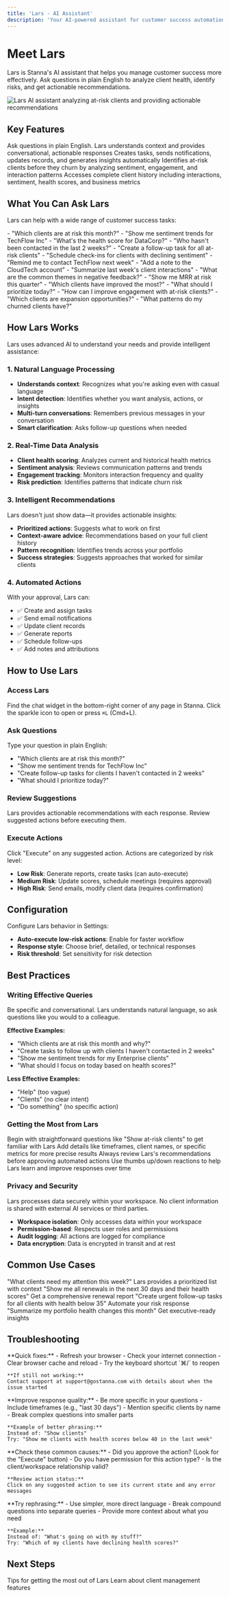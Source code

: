 ```yaml
---
title: 'Lars - AI Assistant'
description: 'Your AI-powered assistant for customer success automation'
---
```


# Meet Lars

Lars is Stanna's AI assistant that helps you manage customer success more effectively. Ask questions in plain English to analyze client health, identify risks, and get actionable recommendations.

<Frame>
  <img src="/images/lars-ai-widget.svg" alt="Lars AI assistant analyzing at-risk clients and providing actionable recommendations" />
</Frame>

## Key Features

<CardGroup cols={2}>
  <Card title="Natural Language Interface" icon="messages">
    Ask questions in plain English. Lars understands context and provides conversational, actionable responses
  </Card>
  <Card title="Intelligent Actions" icon="bolt">
    Creates tasks, sends notifications, updates records, and generates insights automatically
  </Card>
  <Card title="Proactive Risk Detection" icon="triangle-exclamation">
    Identifies at-risk clients before they churn by analyzing sentiment, engagement, and interaction patterns
  </Card>
  <Card title="Full Context Awareness" icon="brain">
    Accesses complete client history including interactions, sentiment, health scores, and business metrics
  </Card>
</CardGroup>

## What You Can Ask Lars

Lars can help with a wide range of customer success tasks:

<AccordionGroup>
  <Accordion title="Client Analysis" icon="magnifying-glass-chart">
    - "Which clients are at risk this month?"
    - "Show me sentiment trends for TechFlow Inc"
    - "What's the health score for DataCorp?"
    - "Who hasn't been contacted in the last 2 weeks?"
  </Accordion>

  <Accordion title="Task Automation" icon="list-check">
    - "Create a follow-up task for all at-risk clients"
    - "Schedule check-ins for clients with declining sentiment"
    - "Remind me to contact TechFlow next week"
    - "Add a note to the CloudTech account"
  </Accordion>

  <Accordion title="Insights & Reports" icon="chart-line">
    - "Summarize last week's client interactions"
    - "What are the common themes in negative feedback?"
    - "Show me MRR at risk this quarter"
    - "Which clients have improved the most?"
  </Accordion>

  <Accordion title="Strategic Recommendations" icon="lightbulb">
    - "What should I prioritize today?"
    - "How can I improve engagement with at-risk clients?"
    - "Which clients are expansion opportunities?"
    - "What patterns do my churned clients have?"
  </Accordion>
</AccordionGroup>

## How Lars Works

Lars uses advanced AI to understand your needs and provide intelligent assistance:

### 1. Natural Language Processing
- **Understands context**: Recognizes what you're asking even with casual language
- **Intent detection**: Identifies whether you want analysis, actions, or insights
- **Multi-turn conversations**: Remembers previous messages in your conversation
- **Smart clarification**: Asks follow-up questions when needed

### 2. Real-Time Data Analysis
- **Client health scoring**: Analyzes current and historical health metrics
- **Sentiment analysis**: Reviews communication patterns and trends
- **Engagement tracking**: Monitors interaction frequency and quality
- **Risk prediction**: Identifies patterns that indicate churn risk

### 3. Intelligent Recommendations
Lars doesn't just show data—it provides actionable insights:
- **Prioritized actions**: Suggests what to work on first
- **Context-aware advice**: Recommendations based on your full client history
- **Pattern recognition**: Identifies trends across your portfolio
- **Success strategies**: Suggests approaches that worked for similar clients

### 4. Automated Actions
With your approval, Lars can:
- ✅ Create and assign tasks
- ✅ Send email notifications
- ✅ Update client records
- ✅ Generate reports
- ✅ Schedule follow-ups
- ✅ Add notes and attributions

## How to Use Lars

### Access Lars
Find the chat widget in the bottom-right corner of any page in Stanna. Click the sparkle icon to open or press `⌘L` (Cmd+L).

### Ask Questions
Type your question in plain English:
- "Which clients are at risk this month?"
- "Show me sentiment trends for TechFlow Inc"
- "Create follow-up tasks for clients I haven't contacted in 2 weeks"
- "What should I prioritize today?"

### Review Suggestions
Lars provides actionable recommendations with each response. Review suggested actions before executing them.

### Execute Actions
Click "Execute" on any suggested action. Actions are categorized by risk level:
- **Low Risk**: Generate reports, create tasks (can auto-execute)
- **Medium Risk**: Update scores, schedule meetings (requires approval)
- **High Risk**: Send emails, modify client data (requires confirmation)

## Configuration

Configure Lars behavior in Settings:
- **Auto-execute low-risk actions**: Enable for faster workflow
- **Response style**: Choose brief, detailed, or technical responses
- **Risk threshold**: Set sensitivity for risk detection

## Best Practices

### Writing Effective Queries

<Tip>
Be specific and conversational. Lars understands natural language, so ask questions like you would to a colleague.
</Tip>

**Effective Examples:**
- "Which clients are at risk this month and why?"
- "Create tasks to follow up with clients I haven't contacted in 2 weeks"
- "Show me sentiment trends for my Enterprise clients"
- "What should I focus on today based on health scores?"

**Less Effective Examples:**
- "Help" (too vague)
- "Clients" (no clear intent)
- "Do something" (no specific action)

### Getting the Most from Lars

<Steps>
  <Step title="Start with Simple Queries">
    Begin with straightforward questions like "Show at-risk clients" to get familiar with Lars
  </Step>

  <Step title="Provide Context">
    Add details like timeframes, client names, or specific metrics for more precise results
  </Step>

  <Step title="Review Suggestions">
    Always review Lars's recommendations before approving automated actions
  </Step>

  <Step title="Give Feedback">
    Use thumbs up/down reactions to help Lars learn and improve responses over time
  </Step>
</Steps>

### Privacy and Security

<Warning>
Lars processes data securely within your workspace. No client information is shared with external AI services or third parties.
</Warning>

- **Workspace isolation**: Only accesses data within your workspace
- **Permission-based**: Respects user roles and permissions
- **Audit logging**: All actions are logged for compliance
- **Data encryption**: Data is encrypted in transit and at rest

## Common Use Cases

<CardGroup cols={2}>
  <Card title="Monday Morning Triage" icon="coffee">
    "What clients need my attention this week?" Lars provides a prioritized list with context
  </Card>

  <Card title="Pre-Renewal Check-in" icon="calendar">
    "Show me all renewals in the next 30 days and their health scores" Get a comprehensive renewal report
  </Card>

  <Card title="Risk Intervention" icon="shield-halved">
    "Create urgent follow-up tasks for all clients with health below 35" Automate your risk response
  </Card>

  <Card title="Performance Review" icon="chart-pie">
    "Summarize my portfolio health changes this month" Get executive-ready insights
  </Card>
</CardGroup>

## Troubleshooting

<AccordionGroup>
  <Accordion title="Lars isn't responding or loading">
    **Quick fixes:**
    - Refresh your browser
    - Check your internet connection
    - Clear browser cache and reload
    - Try the keyboard shortcut `⌘/` to reopen

    **If still not working:**
    Contact support at support@gostanna.com with details about when the issue started
  </Accordion>

  <Accordion title="Responses seem inaccurate or incomplete">
    **Improve response quality:**
    - Be more specific in your questions
    - Include timeframes (e.g., "last 30 days")
    - Mention specific clients by name
    - Break complex questions into smaller parts

    **Example of better phrasing:**
    Instead of: "Show clients"
    Try: "Show me clients with health scores below 40 in the last week"
  </Accordion>

  <Accordion title="Actions aren't executing">
    **Check these common causes:**
    - Did you approve the action? (Look for the "Execute" button)
    - Do you have permission for this action type?
    - Is the client/workspace relationship valid?

    **Review action status:**
    Click on any suggested action to see its current state and any error messages
  </Accordion>

  <Accordion title="Lars doesn't understand my question">
    **Try rephrasing:**
    - Use simpler, more direct language
    - Break compound questions into separate queries
    - Provide more context about what you need

    **Example:**
    Instead of: "What's going on with my stuff?"
    Try: "Which of my clients have declining health scores?"
  </Accordion>
</AccordionGroup>

## Next Steps

<CardGroup cols={2}>
  <Card title="Best Practices" icon="star" href="/ai-tools/ai-agent-best-practices">
    Tips for getting the most out of Lars
  </Card>

  <Card title="Client Management" icon="users" href="/features/client-management">
    Learn about client management features
  </Card>
</CardGroup>
